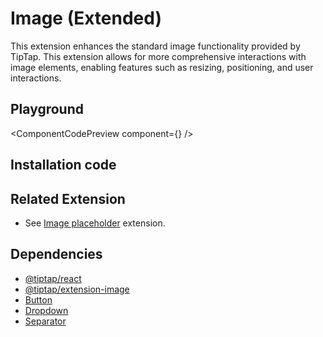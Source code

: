

# Image (Extended)

This extension enhances the standard image functionality provided by TipTap. This extension allows for more comprehensive interactions with image elements, enabling features such as resizing, positioning, and user interactions.

## Playground
<ComponentCodePreview
  component={<ImageExtendedPlayground />}
/>

## Installation code

<CodeBlock filePath='extensions/image.tsx' />

## Related Extension

- See [Image placeholder](/docs/extensions/image-placeholder) extension.

## Dependencies

- [@tiptap/react](https://www.npmjs.com/package/@tiptap/react)
- [@tiptap/extension-image](https://tiptap.dev/docs/editor/extensions/nodes/image)
- [Button](https://ui.shadcn.com/docs/components/button)
- [Dropdown](https://ui.shadcn.com/docs/components/dropdown)
- [Separator](https://ui.shadcn.com/docs/components/separator)

